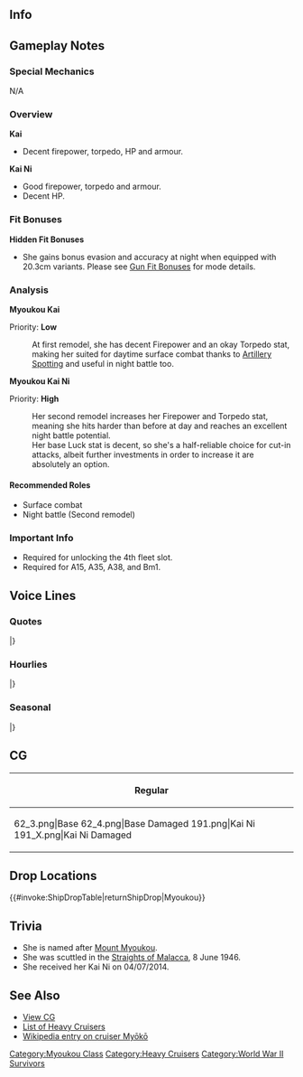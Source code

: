 ==Info==
{{KanmusuInfo|ID=055}}
{{KanmusuInfo|ID=055a}}
{{KanmusuInfo|ID=191}}

==Gameplay Notes==
===Special Mechanics===
N/A

===Overview===
'''Kai'''
* Decent firepower, torpedo, HP and armour.

'''Kai Ni'''
* Good firepower, torpedo and armour.
* Decent HP.

===Fit Bonuses===
{{:{{BASEPAGENAME}}/Equipment Bonuses}}
{{clear}}
'''Hidden Fit Bonuses'''
* She gains bonus evasion and accuracy at night when equipped with 20.3cm variants. Please see [[Gun Fit Bonuses]] for mode details.

===Analysis===
'''Myoukou Kai'''

Priority: '''Low'''

:At first remodel, she has decent Firepower and an okay Torpedo stat, making her suited for daytime surface combat thanks to [[Artillery Spotting]] and useful in night battle too.


'''Myoukou Kai Ni'''  

Priority: '''High'''
:Her second remodel increases her Firepower and Torpedo stat, meaning she hits harder than before at day and reaches an excellent night battle potential.
:Her base Luck stat is decent, so she's a half-reliable choice for cut-in attacks, albeit further investments in order to increase it are absolutely an option.

====Recommended Roles====
* Surface combat
* Night battle (Second remodel)

===Important Info===
* Required for unlocking the 4th fleet slot.
* Required for A15, A35, A38, and Bm1.

==Voice Lines==
===Quotes===
{{ShipquoteHeader}}
{{ShipquoteKai
|scenario = Introduction
|origin = 私、妙高型重巡洋艦、妙高と申します。共に頑張りましょう。
|translation = I am the Myoukou-class heavy cruiser, Myoukou. Let's work hard together.
|audio = Myoukou-Introduction.ogg
}}
{{ShipquoteKai
|scenario = Introduction
|kai2 = yes
|origin = 妙高型重巡洋艦、妙高です。最後の日まで、共に頑張り抜きましょう。
|translation = I'm the Myoukou-class heavy cruiser, Myoukou. Let's work hard together until our final days.
|audio = MyoukouKai2-Introduction.ogg
}}
{{ShipquoteKai
|scenario = Library
|origin = ワシントン海軍軍縮条約下で建造された重巡洋艦です。
平賀譲氏設計による日本海軍の第一級の戦闘艦です。
現代の海上自衛隊のイージス艦にも、その名は受け継がれています。
|translation = I'm a heavy cruiser that was built under the Washington Naval Treaty.
I'm a first-class warship designed for the IJN by Mr. Hiraga Yuzuru.<ref>[https://en.wikipedia.org/wiki/Yuzuru_Hiraga Hiraga Yuzuru] was the premier naval architect of Imperial Japan.</ref>
My name has also been passed down to an Aegis ship in the current Maritime Self Defense Force.<ref>Referring to the [https://en.wikipedia.org/wiki/JDS_My%C5%8Dk%C5%8D JDS Myoukou], a guided missile destroyer currently in service in the JMSDF.</ref>
|audio = Myoukou-Library.ogg
}}
{{ShipquoteKai
|scenario = Secretary 1
|origin = 提督。お呼びになりましたか？
|translation = Did you call me, Admiral?
|audio = Myoukou-Secretary_1.ogg
}}
{{ShipquoteKai
|scenario = Secretary 2
|origin = 何か、御用でしょうか？
|translation = Did you need something?
|audio = Myoukou-Secretary_2.ogg
}}
{{ShipquoteKai
|scenario = Secretary 2
|kai2 = yes
|origin = 妙高にお任せ下さいませ。
|translation = Please leave it to me.
|audio = MyoukouKai2-Secretary_2.ogg
}}
{{ShipquoteKai
|scenario = Secretary 3
|origin = もし難しい話なら向こうでいたしましょうか？
|translation = If you need to tell me something serious, shall we step over there?
|audio = Myoukou-Secretary_3.ogg
}}
{{ShipquoteKai
|scenario = Secretary 3
|kai2 = yes
|origin = かなり難しいお話なら、向こうの部屋でいたしましょう…か？
|translation = If you've got something serious to tell me, how about we go do that room over there...?
|audio = MyoukouKai2-Secretary_3.ogg
}}
{{ShipquoteKai
|scenario = Secretary Idle
|kai = yes
|origin = 提督も、とてもお忙しそう・・・その間に色々とやれることをやっておきましょう。いつ提督がお呼びになってもいいように。
|translation = You look really busy too, Admiral... In that case, let me see what else I can do right now. If you need anything just call me, Admiral.
|audio = Myoukou-Idle.ogg
}}
{{ShipquoteKai
|scenario = Secretary (Married)
|origin = 提督に倒れられたら、私…！ お疲れの時は、少しお休みになってくださいね？ 妙高のお願いです。
|translation = If you collapse Admiral, I'll...! Please rest a little when you're tired alright? I insist.
|audio = Myoukou-Wedding_Line.mp3
}}
{{ShipquoteKai
|scenario = Wedding
|origin = 提督の素晴らしい戦略、戦術、尊敬申し上げています、これからもずっと。
|translation = I must say that I respect your brilliant strategies and tactics, Admiral; and I always will.
|audio = Myoukou-Wedding.ogg
}}
{{ShipquoteKai
|scenario = Player's Score
|origin = 作戦司令部よりご伝言があるそうですよ。
|translation = Looks like operation headquarters wants a word with you.
|audio = Myoukou-Looking_At_Scores.ogg
}}
{{ShipquoteKai
|scenario = Joining the Fleet
|origin = 妙高、参ります。
|translation = Myoukou, heading out.
|audio = Myoukou-Joining_A_Fleet.ogg
}}
{{ShipquoteKai
|scenario = Joining the Fleet
|kai2 = yes
|origin = 重巡、妙高。推して参ります！
|translation = Heavy cruiser, Myoukou, now heading out!
|audio = MyoukouKai2-Joining_A_Fleet.ogg
}}
{{ShipquoteKai
|scenario = Equipment 1
|origin = また、強くなってしまいました。<ref>Shared with Supply before Kai.</ref>
|translation = I've gotten stronger again.
|audio = Myoukou-Equipment_1.ogg
}}
{{ShipquoteKai
|scenario = Equipment 1
|kai2 = yes
|origin = 装備換装、感謝致します。
|translation = I'm grateful for these equipment replacements.
|audio = MyoukouKai2-Equipment_1.mp3
}}
{{ShipquoteKai
|scenario = Equipment 2
|origin = これでは、どんどん強くなってしまいますわ。どうしましょう？
|translation = I'll get even stronger with this. What should I do?
|audio = Myoukou-Equipment_2.ogg
}}
{{ShipquoteKai
|scenario = Equipment 2
|kai2 = yes
|origin = これなら私、最後まで戦えそうです！
|translation = With this I can fight till the end!
|audio = MyoukouKai2-Equipment_2.ogg
}}
{{ShipquoteKai
|scenario = Equipment 3
|origin = どうしましょう？
|translation = What should I do?
|audio = Myoukou-Equipment_3.ogg
}}
{{ShipquoteKai
|scenario = Supply
|kai = yes
|origin = ありがとうございます、提督。
|translation = Thank you very much, Admiral.
|audio = MyoukouKai2-Supply.ogg
}}
{{ShipquoteKai
|scenario = Docking (Minor Damage)
|origin = ここは…静かですね。
|translation = It's... quiet here.
|audio = Myoukou-Docking_Minor.ogg
}}
{{ShipquoteKai
|scenario = Docking (Major Damage)
|origin = 私のような者が、お休みを頂いても良いのでしょうか？
|translation = Is it alright for someone like me to have a rest?
|audio = Myoukou-Docking_Major.ogg
}}
{{ShipquoteKai
|scenario = Construction
|origin = あら、新しい仲間をお迎えしますね。
|translation = Oh, let's go welcome our new comrade.
|audio = Myoukou-Construction.ogg
}}
{{ShipquoteKai
|scenario = Returning from Sortie
|origin = 艦隊帰投です。素晴らしい戦果ですね！
|translation = The fleet is back at port. They have brought some amazing results!
|audio = Myoukou-Returning_From_Sortie.ogg
}}
{{ShipquoteKai
|scenario = Starting a Sortie
|origin = この戦い、退くわけには参りませんわ！
|translation = I won't take a step back in this fight!
|audio = Myoukou-Starting_A_Sortie.ogg
}}
{{ShipquoteKai
|scenario = Starting a Sortie
|kai2 = yes
|origin = この妙高、妹達のためにも、最後まで戦いぬく覚悟です！
|translation = I'm prepared to fight till the end for the sake of the Myoukou sisters too!
|audio = MyoukouKai2-Starting_A_Sortie.ogg
}}
{{ShipquoteKai
|scenario = Starting a Battle
|origin = 撃ちます！
|translation = Firing!
|audio = Myoukou-Battle_Start.ogg
}}
{{ShipquoteKai
|scenario = Attack
|origin = 第一・第二主砲、斉射、始めます！
|translation = No. 1 and No. 2 guns, begin firing!
|audio = Myoukou-Attack.ogg
}}
{{ShipquoteKai
|scenario = Daytime Spotting/ Night Battle Attack
|origin = もう降参してください！
|translation = Please give up already!
|audio = Myoukou-Night_Attack.ogg
}}
{{ShipquoteKai
|scenario = Night Battle
|origin = 致し方ありません…追撃戦に移行します！
|translation = There's no other way... beginning pursuit!
|audio = Myoukou-Night_Battle.ogg
}}
{{ShipquoteKai
|scenario = MVP
|origin = 他の皆さんの努力の結果です。皆さんを褒めてあげて下さいね。
|translation = This is the result of everyone's efforts. Please praise everyone alright.
|audio = Myoukou-MVP.ogg
}}
{{ShipquoteKai
|scenario = Minor Damage 1
|origin = ああっ！…まだ…退けません…！
|translation = Aaah! ...I still... won't stand down...!
|audio = MyoukouKai2-Minor_Damage_1.ogg
}}
{{ShipquoteKai
|scenario = Minor Damage 2
|origin = もうやめてください！
|translation = Please stop already!
|audio = Myoukou-Minor_Damage_2.ogg
}}
{{ShipquoteKai
|scenario = Major Damage
|origin = これ以上…私にどうしろと言うのですか…
|translation = What can... I possibly do now...
|audio = Myoukou-Major_Damage.ogg
}}
{{ShipquoteKai
|scenario = Sunk
|origin = また…来世で…さようなら…
|translation = I'm heading... into the afterlife again... Goodbye...
|audio = Myoukou-Sunk.ogg
}}
|} <references/>

{{clear}}

===Hourlies===
{{ShipquoteHeader | type = hourly}}
{{ShipquoteKai
|scenario = 00:00 
|origin = 深夜0時、もうこんな時間！一日は早いものですね、提督。
|translation = 12am, it's already this time! The next day sure comes quickly, Admiral.
|audio = Myoukou-00.ogg
}}
{{ShipquoteKai
|scenario = 01:00 
|origin = マルヒトマルマル。提督？ あまり深夜まで無理しては、お身体に障りますよ？
|translation = 0100. Admiral? Pushing yourself so late into the night is bad for your body you know?
|audio = Myoukou-01.ogg
}}
{{ShipquoteKai
|scenario = 02:00 
|origin = マルフタマルマル。後はこの妙高が目を通しておきますから、ねっ、ていと…あっ…
|translation = 0200. I'll take care of the rest so, Admi... Ah...
|audio = Myoukou-02.ogg
}}
{{ShipquoteKai
|scenario = 03:00 
|origin = マルサンマルマル。急に提督が毛布をかけてくれたから、私、びっくりしました。
|translation = 0300. I was surprised because you suddenly put a blanket over me, Admiral.
|audio = Myoukou-03.ogg
}}
{{ShipquoteKai
|scenario = 04:00 
|origin = マルヨンマルマル。提督、これはどうしましょう？ あら…提督？ お休みですか？
|translation = 0400. What should I do about this, Admiral? Oh... Admiral? Are you asleep?
|audio = Myoukou-04.ogg
}}
{{ShipquoteKai
|scenario = 05:00 
|origin = マルゴーマルマル。提督がお休みのうちに、書類は、私が全て処理しておかないと…
|translation = 0500. I have to finish processing the documents while the Admrial is asleep...
|audio = Myoukou-05.ogg
}}
{{ShipquoteKai
|scenario = 06:00 
|origin = マルロクマルマル。んっ…もう朝か…提督のお仕事は大変。あら？ 来客かしら？
|translation = 0600. Ngh... It's already morning huh... Admiral's work is tough. Oh? Is that a visitor?
|audio = Myoukou-06.ogg
}}
{{ShipquoteKai
|scenario = 07:00 
|origin = マルナナマルマル。はーい！ …ああ、足柄でしたか。どうしたの？ 目を丸くして。
|translation = 0700. Yes! ...Ah, it's just Ashigara. What's wrong? You look surprised.
|audio = Myoukou-07.ogg
}}
{{ShipquoteKai
|scenario = 08:00 
|origin = マルハチマ…ああ、おはようございます。足柄が先程…提督？顔色が優れませんね。
|translation = 080... Ah, Good morning. Ashigara was just... Admiral? You don't look so good.
|audio = Myoukou-08.ogg
}}
{{ShipquoteKai
|scenario = 09:00 
|origin = マルキュウマルマル。はぁ…提督、足柄との朝食会議の予定を忘れてたんですね？
|translation = 0900. *sigh*... You forgot the plans for a breakfast meeting with Ashigara right, Admiral?
|audio = Myoukou-09.ogg
}}
{{ShipquoteKai
|scenario = 10:00 
|origin = ヒトマルマルマル。もう…。私からも謝っておきますね。…ところで、この書類ですが…
|translation = 1000. Jeez... I'll go apologise to her on your behalf... By the way, this document is...
|audio = Myoukou-10.ogg
}}
{{ShipquoteKai
|scenario = 11:00 
|origin = ヒトヒトマルマル。そうですね、お昼は執務室で早めの昼食をとりながら作業ですね。
|translation = 1100. That's right, let's have an early lunch in the office while we work.
|audio = Myoukou-11.ogg
}}
{{ShipquoteKai
|scenario = 12:00 
|origin = ヒトフタマルマ…あっ。また来客？どうぞ。えっ、羽黒？どうして涙目…ああっ、行かないで！
|translation = 1200... Ah, another visitor? Welcome. Eh, Haguro? Why are you teary... Ah, don't go!
|audio = Myoukou-12.ogg
}}
{{ShipquoteKai
|scenario = 13:00 
|origin = ヒトサンマルマル。提督。頭抱えてる理由は、分かりました。お話は業務の後で。
|translation = 1300. Admiral. I understand why you've got your head in your hands. We'll talk after work.
|audio = Myoukou-13.ogg
}}
{{ShipquoteKai
|scenario = 14:00 
|origin = ヒトヨンマルマル。提督。お説教はしたくはありませんが、少しお話いいですか？
|translation = 1400. I don't want to be a nag but can we have a little chat, Admiral?
|audio = Myoukou-14.ogg
}}
{{ShipquoteKai
|scenario = 15:00 
|origin = ヒトゴーマルマル。提督が忘れっぽいのは仕方ないとして、そもそも約束とは守る為にあるので…
|translation = 1500. It can't be helped that you're forgetful, Admiral; but promises are meant to be kept...
|audio = Myoukou-15.ogg
}}
{{ShipquoteKai
|scenario = 16:00 
|origin = ヒトロクマルマル。みんな提督との約束を楽しみにしているわけで、それを忘れてしまうのはどうかと…って、聞いてますか？
|translation = 1600. Everyone was looking fowards to their promises with you, Admiral. So how could you forget... Hey, are you listening?
|audio = Myoukou-16.ogg
}}
{{ShipquoteKai
|scenario = 17:00 
|origin = ヒトナナマルマル。この分だと、お夕食もどなたかと約束があるのではないですか？
|translation = 1700. Haven't you have made a promise to someone for dinner as well?
|audio = Myoukou-17.ogg
}}
{{ShipquoteKai
|scenario = 18:00 
|origin = ヒトハチマルマル。えっ…今日は、私のカレーが食べたいって？ …し、仕方ないですね。
|translation = 1800. Eh... You want to eat my curry today? ...It can't be helped then.
|audio = Myoukou-18.ogg
}}
{{ShipquoteKai
|scenario = 19:00 
|origin = ヒトキュウマルマル。妙高特製カレーです！ これは、お肉のブランデーフランベが特長で…
|translation = 1900. It's my special curry! The special feature is that the meat has been flambed in brandy...
|audio = Myoukou-19.ogg
}}
{{ShipquoteKai
|scenario = 20:00 
|origin = フタマルマルマル。それでは、私は夜の鎮守府の見回りに行ってきますね。…提督？
|translation = 2000. I'll go do a night patrol of the naval base now. ...Admiral?
|audio = Myoukou-20.ogg
}}
{{ShipquoteKai
|scenario = 21:00 
|origin = フタヒトマルマル。なんだかんだ言っても、提督は艦娘みんなに愛されてるのね。うふふっ。
|translation = 2100. Despite everything, you're still loved my all the ship girls, Admiral. Ufufu~
|audio = Myoukou-21.ogg
}}
{{ShipquoteKai
|scenario = 22:00 
|origin = フタフタマルマル。鎮守府は異常なし！…あら、那智？達磨一瓶片手にどちらへ？
|translation = 2200. Nothing to report! ...Oh, Nachi? Where are you going with that bottle in your hand?<ref>達磨 'daruma' is a round painted good luck doll, but in this case is referring to the resemblance between said doll and a common whiskey bottle in Japan.</ref>
|audio = Myoukou-22.ogg
}}
{{ShipquoteKai
|scenario = 23:00 
|origin = フタサンマルマル。えっ、提督と晩酌の約束なの？はぁ…もう…。…提督の…ばか…。
|translation = 2300. Eh, you promised to have drinks with the Admiral? *sigh*... Jeez... Admiral you... idiot...
|audio = Myoukou-23.ogg
}}
|} <references/>

{{clear}}

===Seasonal===
{{SeasonalHeaderOld}}
{{SeasonalQuote
|scenario = [[Seasonal/White_Day_2015|White Day 2015]]
|origin = ええっ、提督.このクッキーを私に？　ありがとうございます！　いただきます！　うふふ、嬉しい！
|translation =	Eh, Admiral. Are these cookies for me? Thank you very much! I’ll help myself! Ufufu, I’m happy!
|audio = Myoukou_WhiteDay.ogg
|notes = 
}}
{{SeasonalQuote
|scenario = [[Seasonal/Second_Anniversary|2nd Anniversary]]
|origin = 提督、おめでとうございます、二周年ですね！私達も本当に嬉しいです、はい！
|translation =	Congratulations on the 2nd anniversary, Admiral! We are all really happy, yes!
|audio = 055_Myoukou_2ndAnniv.mp3
|notes = 
}}
{{SeasonalQuote
|scenario = [[Seasonal/Rainy_Season_2015|Rainy Season 2015]]
|origin = 雨の季節、梅雨ですね。雨の音も、目を閉じて聞いていると…心が落ち着きます。
|translation =	It’s the rainy season. When I close my eyes and listen to the rain… I feel relaxed.
|audio = Myoukou_Rainy_Secretary_1.ogg
|notes =
}}
{{SeasonalQuote
|scenario = [[Seasonal/Mid_Summer_Season_Update|Midsummer 2015]]
|origin = 随分と暑くなりましたね。夏、ですものね。あぁ、高雄。いつも元気ね。え？水着ですか？
|translation =	It’s gotten quite hot now. It’s definitely summer. Ah, Takao. You’re looking well as always. Eh? A swimsuit?
|audio = Myoukou_Mid_Summer.ogg
|notes =
}}
{{SeasonalQuote
|scenario = [[Seasonal/Early_Autumn_2015_Seasonal_Update|Early Autumn 2015]]
|origin = 秋、どこか寂しい季節。でも、読書には最適ですね。提督、何をお読みですか？
|translation =	Autumn is a lonely season. But it’s perfect for reading. What would you like to read, Admiral?
|audio = Myoukou_Early_Autumn2015.ogg
|notes =
}}
{{SeasonalQuote
|scenario = [[Seasonal/Christmas_2015|Christmas 2015]]
|origin = 提督、メリークリスマス！私ケーキを焼いてみました。よかったら召し上がって。
|translation =	Merry Christmas, Admiral! I baked a cake. Please have some if you like.
|audio = Myoukou_Christmas_2015_Sec1.ogg
|notes =
}}
{{SeasonalQuote
|scenario = [[Seasonal/Setsubun_2016|Setsubun 2016]]
|origin = 節分ですね。はい、提督用のお豆はこちらです。鬼はー外ー！…ふふっ、楽しいですね♪
|translation =	It’s Setsubun. Yes, your beans are over here, Admiral. Demon begone! …Fufu, this is fun♪
|audio = Myoukou_Setsubun_2016_Sec1.ogg
|notes = 
}}
{{SeasonalQuote
|scenario = [[Seasonal/Valentine%27s_Day_2016|Valentine’s Day 2016]]
|origin = 提督、あのよかったらこっち受け取っていただますか？あぁ…これは私からです。
|translation =	Would you please accept this if you like, Admiral? Ah… These are from me.
|audio = Myoukou_Valentines_Sec1.ogg
|notes = 
}}
{{SeasonalQuote
|scenario = [[Seasonal/Third_Anniversary|3rd Anniversary]]
|origin = 提督、今日のような大切な日に。この妙高を側にに置いたいただけてかんしゃいたします。
|translation =	Today is an important day, Admiral. I’m grateful that you are spending it by my side.
|audio = Myoukou_3rd_Anniversary_Sec1.mp3
|notes = 
}}
|}<references/>

{{clear}}

==CG==
{| class="mw-collapsible mw-collapsed wikitable" style="width: 100%;"
!Regular
|-
|<gallery>
62_3.png|Base
62_4.png|Base Damaged
191.png|Kai Ni
191_X.png|Kai Ni Damaged
</gallery>
|}

==Drop Locations==
{{#invoke:ShipDropTable|returnShipDrop|Myoukou}}

==Trivia==
*She is named after [https://en.wikipedia.org/wiki/Mount_My%C5%8Dk%C5%8D Mount Myoukou].
*She was scuttled in the [[:Wikipedia:Straits of Malacca|Straights of Malacca]], 8 June 1946.
*She received her Kai Ni on 04/07/2014.

==See Also==
*[[{{PAGENAME}}/Gallery|View {{PAGENAME}} CG]]
*[[EliteCA|List of Heavy Cruisers]]
*[[wikipedia:Japanese_cruiser_Myōkō|Wikipedia entry on cruiser Myōkō]]
{{shiplist}}
[[Category:Myoukou Class]]
[[Category:Heavy Cruisers]]
[[Category:World War II Survivors]]